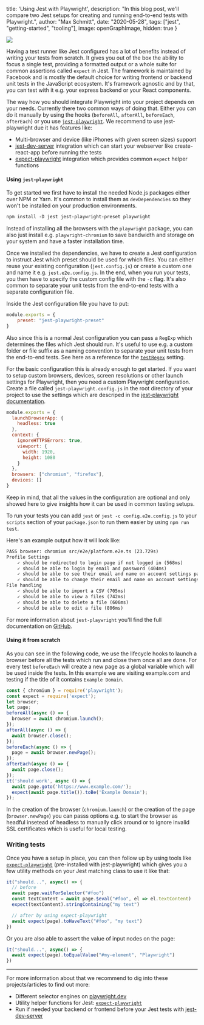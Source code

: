 
  title: 'Using Jest with Playwright',
  description: "In this blog post, we'll compare two Jest setups for creating and running end-to-end tests with Playwright.",
  author: "Max Schmitt",
  date: "2020-05-28",
  tags: ["jest", "getting-started", "tooling"],
  image: openGraphImage,
  hidden: true
}

<div className="float-right m-1">
  <img src={openGraphImage} style={{maxHeight: 160}}/>
</div>

Having a test runner like Jest configured has a lot of benefits instead of writing your tests from scratch. It gives you out of the box the ability to focus a single test, providing a formatted output or a whole suite for common assertions called `expect` in Jest. The framework is maintained by Facebook and is mostly the default choice for writing frontend or backend unit tests in the JavaScript ecosystem. It's framework agnostic and by that, you can test with it e.g. your express backend or your React components.

The way how you should integrate Playwright into your project depends on your needs. Currently there two common ways of doing that. Either you can do it manually by using the hooks (`beforeAll`, `afterAll`, `beforeEach`, `afterEach`) or you use [`jest-playwright`](https://github.com/playwright-community/jest-playwright). We recommend to use jest-playwright due it has features like:
- Multi-browser and device (like iPhones with given screen sizes) support
- [jest-dev-server](http://yarnpkg.com/en/package/jest-dev-server) integration which can start your webserver like create-react-app before running the tests
- [expect-playwright](https://github.com/playwright-community/expect-playwright) integration which provides common `expect` helper functions

#### Using `jest-playwright`

To get started we first have to install the needed Node.js packages either over NPM or Yarn. It's common to install them as `devDependencies` so they won't be installed on your production environments.

```txt
npm install -D jest jest-playwright-preset playwright
```

Instead of installing all the browsers with the `playwright` package, you can also just install e.g. `playwright-chromium` to save bandwidth and storage on your system and have a faster installation time.

Once we installed the dependencies, we have to create a Jest configuration to instruct Jest which preset should be used for which files. You can either reuse your existing configuration (`jest.config.js`) or create a custom one and name it e.g. `jest.e2e.config.js`. In the end, when you run your tests, you then have to specify the custom config file with the `-c` flag. It's also common to separate your unit tests from the end-to-end tests with a separate configuration file.

Inside the Jest configuration file you have to put:

```js
module.exports = {
    preset: "jest-playwright-preset"
}
```

Also since this is a normal Jest configuration you can pass a `RegExp` which determines the files which Jest should run. It's useful to use e.g. a custom folder or file suffix as a naming convention to separate your unit tests from the end-to-end tests. See here as a reference for the [`testRegex`](https://jestjs.io/docs/en/configuration#testregex-string--arraystring) setting.

For the basic configuration this is already enough to get started. If you want to setup custom browsers, devices, screen resolutions or other launch settings for Playwright, then you need a custom Playwright configuration. Create a file called `jest-playwright.config.js` in the root directory of your project to use the settings which are descriped in the [jest-playwright documentation](https://github.com/playwright-community/jest-playwright#configuration).

```js
module.exports = {
  launchBrowserApp: {
    headless: true
  },
  context: {
    ignoreHTTPSErrors: true,
    viewport: {
      width: 1920,
      height: 1080
    }
  },
  browsers: ["chromium", "firefox"],
  devices: []
}
```

Keep in mind, that all the values in the configuration are optional and only showed here to give insights how it can be used in common testing setups.

To run your tests you can add `jest` or `jest -c config.e2e.config.js` to your `scripts` section of your `package.json` to run them easier by using `npm run test`.

Here's an example output how it will look like:

```txt
PASS browser: chromium src/e2e/platform.e2e.ts (23.729s)
Profile Settings
    ✓ should be redirected to login page if not logged in (568ms)
    ✓ should be able to login by email and password (404ms)
    ✓ should be able to see their email and name on account settings page (155ms)
    ✓ should be able to change their email and name on account settings page (562ms)
File handling
    ✓ should be able to import a CSV (705ms)
    ✓ should be able to view a files (742ms)
    ✓ should be able to delete a file (606ms)
    ✓ should be able to edit a file (806ms)
```

For more information about `jest-playwright` you'll find the full documentation on [GitHub](https://github.com/playwright-community/jest-playwright).

#### Using it from scratch

As you can see in the following code, we use the lifecycle hooks to launch a browser before all the tests which run and close them once all are done. For every test `beforeEach` will create a new page as a global variable which will be used inside the tests. In this example we are visiting example.com and testing if the title of it contains `Example Domain`.

```js
const { chromium } = require('playwright');
const expect = require('expect');
let browser;
let page;
beforeAll(async () => {
  browser = await chromium.launch();
});
afterAll(async () => {
  await browser.close();
});
beforeEach(async () => {
  page = await browser.newPage();
});
afterEach(async () => {
  await page.close();
});
it('should work', async () => {
  await page.goto('https://www.example.com/');
  expect(await page.title()).toBe('Example Domain');
});
```

In the creation of the browser (`chromium.launch`) or the creation of the page (`browser.newPage`) you can passs options e.g. to start the browser as headful insetead of headless to manually click around or to ignore invalid SSL certificates which is useful for local testing.

### Writing tests

Once you have a setup in place, you can then follow up by using tools like [`expect-playwright`](https://github.com/playwright-community/expect-playwright) (pre-installed with jest-playwright) which gives you a few utility methods on your Jest matching class to use it like that:

```js
it("should...", async() => {
  // before
  await page.waitForSelector("#foo")
  const textContent = await page.$eval("#foo", el => el.textContent)
  expect(textContent).stringContaining("my text")

  // after by using expect-playwright
  await expect(page).toHaveText("#foo", "my text")
})
```

Or you are also able to assert the value of input nodes on the page:

```js
it("should...", async() => {
  await expect(page).toEqualValue("#my-element", "Playwright")
})
```

---

For more information about that we recommend to dig into these projects/articles to find out more:
- Different selector engines on [playwright.dev](https://playwright.dev/#version=v1.0.2&path=docs%2Fcore-concepts.md&q=selectors)
- Utility helper functions for Jest: [`expect-playwright`](https://github.com/playwright-community/expect-playwright)
- Run if needed your backend or frontend before your Jest tests with [jest-dev-server](https://github.com/playwright-community/jest-playwright#start-a-server)
